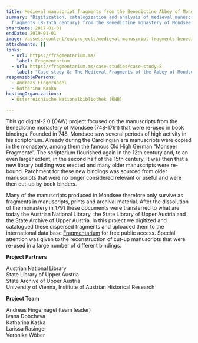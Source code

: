 ```yaml
---
title: Medieval manuscript fragments from the Benedictine Abbey of Mondsee
summary: "Digitization, catalogization and analysis of medieval manuscript
  fragments (8-15th century) from the Benedictine monastery of Mondsee "
startDate: 2017-01-01
endDate: 2019-01-01
image: /assets/content/en/projects/medieval-manuscript-fragments-benedictine-abbey-mondsee/fragmentarium_f-ke4l_cod3671_initiale_rekonstruktion.jpg_max-1.jpg
attachments: []
links:
  - url: https://fragmentarium.ms/
    label: Fragmentarium
  - url: https://fragmentarium.ms/case-studies/case-study-8
    label: "Case study 8: The Medieval Fragments of the Abbey of Mondsee"
responsiblePersons:
  - Andreas Fingernagel
  - Katharina Kaska
hostingOrganizations:
  - Österreichische Nationalbibliothek (ÖNB)

---
```

This go!digital-2.0 (ÖAW) project focused on the manuscripts from the Benedictine monastery of Mondsee (748-1791) that were re-used in book bindings. Founded in 748, Mondsee saw several periods of high activity in his scriptorium. Already during the Carolingian era manuscripts were copied in the monastery, among them the famous Old High German “Monseer Fragmente”. The scriptorium flourished again in the 12th century and, to an even larger extent, in the second half of the 15th century. It was then that a new library building was erected and many older manuscripts were re-bound. Parchment for these new bindings was sourced from older manuscripts that were no longer considered relevant or useful and were then cut-up by book binders.

Many of the manuscripts produced in Mondsee therefore only survive as fragments in manuscripts, prints and archival material. After the dissolution of the monastery in 1791 these documents were transferred to what are today the Austrian National Library, the State Library of Upper Austria and the State Archive of Upper Austria. In this project we digitized and catalogued these dispersed fragments and uploaded them to the international data base [Fragmentarium](http://www.fragmentarium.ms) for free public access. Special attention was given to the reconstruction of cut-up manuscripts that were re-used in a large number of different bindings. 

**Project Partners**

Austrian National Library  
State Library of Upper Austria  
State Archive of Upper Austria  
University of Vienna, Institute of Austrian Historical Research

**Project Team**

Andreas Fingernagel (team leader)  
Ivana Dobcheva  
Katharina Kaska  
Larissa Rasinger  
Veronika Wöber